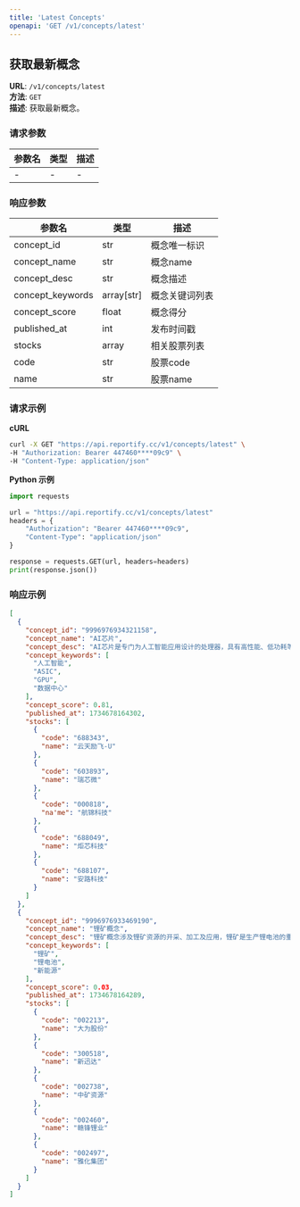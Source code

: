 ```yaml
---
title: 'Latest Concepts'
openapi: 'GET /v1/concepts/latest'
---
```


## 获取最新概念

**URL**: `/v1/concepts/latest`  
**方法**: `GET`  
**描述**: 获取最新概念。


### 请求参数
| 参数名 | 类型 | 描述          |
|--------|------|---------------|
| - | -  | - |


### 响应参数
| 参数名 | 类型 | 描述 |
|--------|------|------|
| concept_id | str | 概念唯一标识 |
| concept_name | str | 概念name |
| concept_desc | str | 概念描述 |
| concept_keywords | array[str] | 概念关键词列表 |
| concept_score | float | 概念得分 |
| published_at | int | 发布时间戳 |
| stocks | array | 相关股票列表 |
|   code | str | 股票code |
|   name | str | 股票name |


### 请求示例

**cURL**
```bash
curl -X GET "https://api.reportify.cc/v1/concepts/latest" \
-H "Authorization: Bearer 447460****09c9" \
-H "Content-Type: application/json"
```

**Python 示例**
```python
import requests

url = "https://api.reportify.cc/v1/concepts/latest"
headers = {
    "Authorization": "Bearer 447460****09c9",
    "Content-Type": "application/json"
}

response = requests.GET(url, headers=headers)
print(response.json())
```

### 响应示例
```json
[
  {
    "concept_id": "9996976934321158",
    "concept_name": "AI芯片",
    "concept_desc": "AI芯片是专门为人工智能应用设计的处理器，具有高性能、低功耗等特点。随着人工智能技术的快速发展，AI芯片在数据中心、边缘计算、智能设备等领域的应用越来越广泛。近年来，AI芯片市场竞争激烈，各大科技公司纷纷推出自研芯片，以提升计算能力和效率。",
    "concept_keywords": [
      "人工智能",
      "ASIC",
      "GPU",
      "数据中心"
    ],
    "concept_score": 0.81,
    "published_at": 1734678164302,
    "stocks": [
      {
        "code": "688343",
        "name": "云天励飞-U"
      },
      {
        "code": "603893",
        "name": "瑞芯微"
      },
      {
        "code": "000818",
        "na'me": "航锦科技"
      },
      {
        "code": "688049",
        "name": "炬芯科技"
      },
      {
        "code": "688107",
        "name": "安路科技"
      }
    ]
  },
  {
    "concept_id": "9996976933469190",
    "concept_name": "锂矿概念",
    "concept_desc": "锂矿概念涉及锂矿资源的开采、加工及应用，锂矿是生产锂电池的重要原材料，广泛应用于新能源汽车、储能设备等领域。随着全球对新能源需求的增加，锂矿市场需求持续增长，相关企业也在不断扩产以满足市场需求。",
    "concept_keywords": [
      "锂矿",
      "锂电池",
      "新能源"
    ],
    "concept_score": 0.03,
    "published_at": 1734678164289,
    "stocks": [
      {
        "code": "002213",
        "name": "大为股份"
      },
      {
        "code": "300518",
        "name": "新迅达"
      },
      {
        "code": "002738",
        "name": "中矿资源"
      },
      {
        "code": "002460",
        "name": "赣锋锂业"
      },
      {
        "code": "002497",
        "name": "雅化集团"
      }
    ]
  }
]
```

